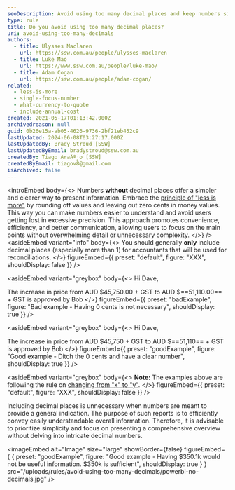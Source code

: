 ```yaml
---
seoDescription: Avoid using too many decimal places and keep numbers simple by rounding off values and omitting unnecessary zeros.
type: rule
title: Do you avoid using too many decimal places?
uri: avoid-using-too-many-decimals
authors:
  - title: Ulysses Maclaren
    url: https://ssw.com.au/people/ulysses-maclaren
  - title: Luke Mao
    url: https://www.ssw.com.au/people/luke-mao/
  - title: Adam Cogan
    url: https://ssw.com.au/people/adam-cogan/
related:
  - less-is-more
  - single-focus-number
  - what-currency-to-quote
  - include-annual-cost
created: 2021-05-17T01:13:42.000Z
archivedreason: null
guid: 0b26e15a-ab05-4626-9736-2bf21eb452c9
lastUpdated: 2024-06-08T03:27:17.000Z
lastUpdatedBy: Brady Stroud [SSW]
lastUpdatedByEmail: bradystroud@ssw.com.au
createdBy: Tiago AraÃºjo [SSW]
createdByEmail: tiagov8@gmail.com
isArchived: false
---
```


<introEmbed
  body={<>
Numbers **without** decimal places offer a simpler and clearer way to present information. Embrace the [principle of "less is more"](/less-is-more) by rounding off values and leaving out zero cents in money values. This way you can make numbers easier to understand and avoid users getting lost in excessive precision. This approach promotes convenience, efficiency, and better communication, allowing users to focus on the main points without overwhelming detail or unnecessary complexity.
  </>}
/>
<asideEmbed
  variant="info"
  body={<>
    You should generally **only** include decimal places (especially more than 1) for accountants that will be used for reconciliations.
  </>}
  figureEmbed={{
    preset: "default",
    figure: "XXX",
    shouldDisplay: false
  }}
/>

<asideEmbed
  variant="greybox"
  body={<>
    Hi Dave,

The increase in price from
 AUD $45,750.00 + GST
to
AUD $==51,110.00== + GST is approved by Bob
  </>}
  figureEmbed={{
    preset: "badExample",
    figure: "Bad example - Having 0 cents is not necessary",
    shouldDisplay: true
  }}
/>

<asideEmbed
  variant="greybox"
  body={<>
    Hi Dave,

The increase in price from
 AUD $45,750 + GST
to
AUD $==51,110== + GST is approved by Bob
  </>}
  figureEmbed={{
    preset: "goodExample",
    figure: "Good example - Ditch the 0 cents and have a clear number",
    shouldDisplay: true
  }}
/>

<asideEmbed
  variant="greybox"
  body={<>
    **Note:** The examples above are following the rule on [changing from "x" to "y"](/change-from-x-to-y).
  </>}
  figureEmbed={{
    preset: "default",
    figure: "XXX",
    shouldDisplay: false
  }}
/>

Including decimal places is unnecessary when numbers are meant to provide a general indication. The purpose of such reports is to efficiently convey easily understandable overall information. Therefore, it is advisable to prioritize simplicity and focus on presenting a comprehensive overview without delving into intricate decimal numbers.

<imageEmbed
  alt="Image"
  size="large"
  showBorder={false}
  figureEmbed={ {
    preset: "goodExample",
    figure: "Good example - Having $350.1k would not be useful information. $350k is sufficient",
    shouldDisplay: true
  } }
  src="/uploads/rules/avoid-using-too-many-decimals/powerbi-no-decimals.jpg"
/>
